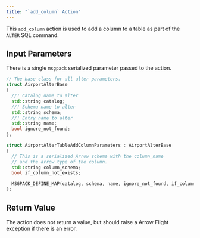 ```yaml
---
title: "`add_column` Action"
---
```


This `add_column` action is used to add a column to a table as part of the `ALTER` SQL command.

## Input Parameters

There is a single `msgpack` serialized parameter passed to the action.

```c++
// The base class for all alter parameters.
struct AirportAlterBase
{
  //! Catalog name to alter
  std::string catalog;
  //! Schema name to alter
  std::string schema;
  //! Entry name to alter
  std::string name;
  bool ignore_not_found;
};

struct AirportAlterTableAddColumnParameters : AirportAlterBase
{
  // This is a serialized Arrow schema with the column_name
  // and the arrow type of the column.
  std::string column_schema;
  bool if_column_not_exists;

  MSGPACK_DEFINE_MAP(catalog, schema, name, ignore_not_found, if_column_not_exists, column_schema);
};
```

## Return Value

The action does not return a value, but should raise a Arrow Flight exception if there is an error.


